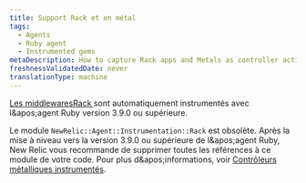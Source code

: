 ```yaml
---
title: Support Rack et en métal
tags:
  - Agents
  - Ruby agent
  - Instrumented gems
metaDescription: How to capture Rack apps and Metals as controller actions in New Relic's Ruby agent.
freshnessValidatedDate: never
translationType: machine
---
```


[Les middlewaresRack ](/docs/agents/ruby-agent/frameworks/rack-middlewares)sont automatiquement instrumentés avec l&amp;apos;agent Ruby version 3.9.0 ou supérieure.

Le module `NewRelic::Agent::Instrumentation::Rack` est obsolète. Après la mise à niveau vers la version 3.9.0 ou supérieure de l&amp;apos;agent Ruby, New Relic vous recommande de supprimer toutes les références à ce module de votre code. Pour plus d&amp;apos;informations, voir [Contrôleurs métalliques instrumentés](/docs/agents/ruby-agent/frameworks/instrumenting-metal-controllers).